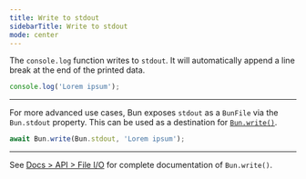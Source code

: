 ```yaml
---
title: Write to stdout
sidebarTitle: Write to stdout
mode: center
---
```


The `console.log` function writes to `stdout`. It will automatically append a line break at the end of the printed data.

```ts
console.log('Lorem ipsum');
```

---

For more advanced use cases, Bun exposes `stdout` as a `BunFile` via the `Bun.stdout` property. This can be used as a destination for [`Bun.write()`](https://bun.com/docs/api/file-io#writing-files-bun-write).

```ts
await Bun.write(Bun.stdout, 'Lorem ipsum');
```

---

See [Docs > API > File I/O](https://bun.com/docs/api/file-io#writing-files-bun-write) for complete documentation of `Bun.write()`.
